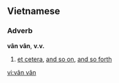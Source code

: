 ==Vietnamese==

===Adverb===
'''vân vân''', '''v.v.'''
#[[et cetera]], [[and so on]], [[and so forth]]

[[vi:vân vân]]